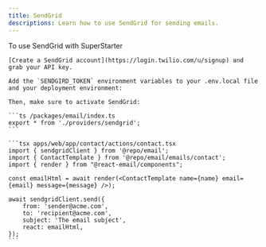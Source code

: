 ```yaml
---
title: SendGrid
descriptions: Learn how to use SendGrid for sending emails.
---
```


To use SendGrid with SuperStarter

<Steps>
  <Step title="Create a SendGrid account">

    [Create a SendGrid account](https://login.twilio.com/u/signup) and grab your API key.

  </Step>
  <Step title="Add environment variables">

    Add the `SENDGIRD_TOKEN` environment variables to your .env.local file and your deployment environment:

    Then, make sure to activate SendGrid:

    ```ts /packages/email/index.ts
    export * from './providers/sendgrid';
    ```

  </Step>
  <Step title="Sending Emails">

    ```tsx apps/web/app/contact/actions/contact.tsx
    import { sendgridClient } from '@repo/email';
    import { ContactTemplate } from '@repo/email/emails/contact';
    import { render } from "@react-email/components";

    const emailHtml = await render(<ContactTemplate name={name} email={email} message={message} />);

    await sendgridClient.send({
        from: 'sender@acme.com',
        to: 'recipient@acme.com',
        subject: 'The email subject',
        react: emailHtml,
    });
    ```

  </Step>
</Steps>


